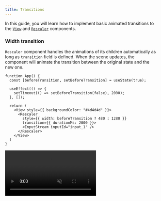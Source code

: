 ```yaml
---
title: Transitions
---
```


In this guide, you will learn how to implement basic animated transitions to the [`View`](/ts-sdk/components/view) and [`Rescaler`](/ts-sdk/components/rescaler) components.

### Width transition
`Rescaler` component handles the animations of its children automatically as long as `transition` field is defined. When the scene updates, the component will animate the transition between the original state and the new one.

```tsx
function App() {
  const [beforeTransition, setBeforeTransition] = useState(true);
  
  useEffect(() => {
    setTimeout(() => setBeforeTransition(false), 2000);
  }, []);

  return (
    <View style={{ backgroundColor: "#4d4d4d" }}>
      <Rescaler
        style={{ width: beforeTransition ? 480 : 1280 }}
        transition={{ durationMs: 2000 }}>
        <InputStream inputId="input_1" />
      </Rescaler>
    </View>
  )
}
```

<video autoplay loop muted src={WidthTransitionImage} alt="Rescaler transition result" />

### Sibling component transitions
If there are two sibling `Rescaler` components and only one of them has a width transition applied, the layout of the other will be adjusted automatically.

```tsx
function App() {
  const [beforeTransition, setBeforeTransition] = useState(true);
  useEffect(() => {
    setTimeout(() => setBeforeTransition(false), 2000);
  }, []);

  return (
    <View style={{ backgroundColor: "#4d4d4d" }}>
      <Rescaler
        style={{ width: beforeTransition ? 480 : 1280 }}
        transition={{ durationMs: 2000 }}>
        <InputStream inputId="input_1" />
      </Rescaler>
      <Rescaler>
        <InputStream inputId="input_2" />
      </Rescaler>
    </View>
  )
}
```

<video autoplay loop muted src={SiblingTransitionImage} alt="Rescaler transition result" />

### Customizing interpolation functions
All the examples above utilize the default `linear` interpolation; however, you can also choose from other available modes.

```tsx
function App() {
  const [beforeTransition, setBeforeTransition] = useState(true);
  useEffect(() => {
    setTimeout(() => setBeforeTransition(false), 2000);
  }, []);

  const top = beforeTransition ? 0 : 540;

  return (
    <View style={{ backgroundColor: "#4d4d4d" }}>
      <Rescaler
        style={{ width: 320, height: 180, top, left: 0 }}
        transition={{ durationMs: 2000 }}>
        <InputStream inputId="input_1" />
      </Rescaler>
      <Rescaler
        style={{ width: 320, height: 180, top, left: 320 }}
        transition={{ durationMs: 2000, easingFunction: 'bounce' }}>
        <InputStream inputId="input_2" />
      </Rescaler>
      <Rescaler
        style={{ width: 320, height: 180, top, left: 640 }}
        transition={{
          durationMs: 2000,
          easingFunction: {
            functionName: 'cubic_bezier',
            points: [0.65, 0, 0.35, 1],
          },
        }}>
        <InputStream inputId="input_3" />
      </Rescaler>
      <Rescaler
        style={{ width: 320, height: 180, top, left: 960 }}
        transition={{
          durationMs: 2000,
          easingFunction: {
            functionName: 'cubic_bezier',
            points: [0.33, 1, 0.68, 1],
          },
        }}>
        <InputStream inputId="input_4" />
      </Rescaler>
    </View>
  );
}
```

<video autoplay loop muted src={InterpolationFunctionsTransitionImage} alt="Rescaler transition result" />
